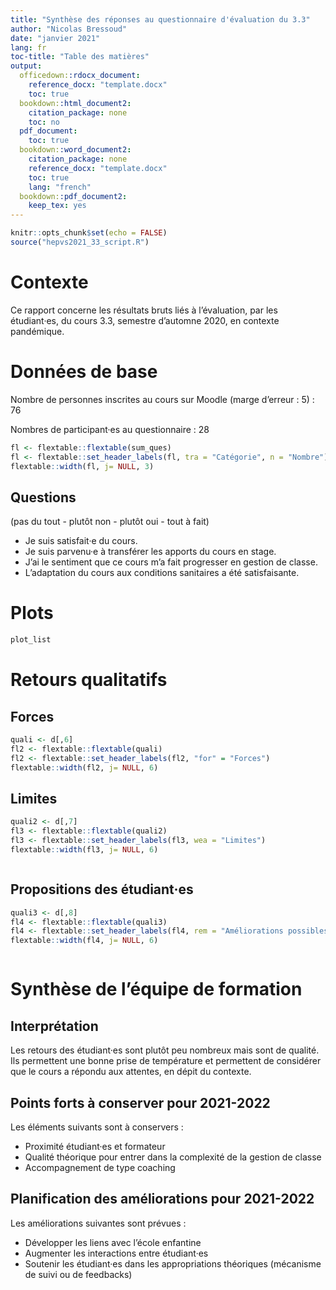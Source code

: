 ```yaml
---
title: "Synthèse des réponses au questionnaire d'évaluation du 3.3"
author: "Nicolas Bressoud"
date: "janvier 2021"
lang: fr
toc-title: "Table des matières"
output:
  officedown::rdocx_document:
    reference_docx: "template.docx"
    toc: true
  bookdown::html_document2:
    citation_package: none
    toc: no
  pdf_document:
    toc: true
  bookdown::word_document2:
    citation_package: none
    reference_docx: "template.docx"
    toc: true
    lang: "french"
  bookdown::pdf_document2:
    keep_tex: yes
---
```



```r
knitr::opts_chunk$set(echo = FALSE)
source("hepvs2021_33_script.R")
```

# Contexte

Ce rapport concerne les résultats bruts liés à l'évaluation, par les étudiant·es, du cours 3.3, semestre d'automne 2020, en contexte pandémique.

# Données de base

Nombre de personnes inscrites au cours sur Moodle (marge d'erreur : 5) : 76

Nombres de participant·es au questionnaire : 28


```r
fl <- flextable::flextable(sum_ques)
fl <- flextable::set_header_labels(fl, tra = "Catégorie", n = "Nombre")
flextable::width(fl, j= NULL, 3)


```


## Questions
(pas du tout - plutôt non - plutôt oui - tout à fait)

- Je suis satisfait·e du cours.
- Je suis parvenu·e à transférer les apports du cours en stage.
- J'ai le sentiment que ce cours m'a fait progresser en gestion de classe.
- L'adaptation du cours aux conditions sanitaires a été satisfaisante.

# Plots

```r
plot_list
```

# Retours qualitatifs 

## Forces

```r
quali <- d[,6]
fl2 <- flextable::flextable(quali)
fl2 <- flextable::set_header_labels(fl2, "for" = "Forces")
flextable::width(fl2, j= NULL, 6)

```

## Limites

```r


quali2 <- d[,7]
fl3 <- flextable::flextable(quali2)
fl3 <- flextable::set_header_labels(fl3, wea = "Limites")
flextable::width(fl3, j= NULL, 6)



```

## Propositions des étudiant·es

```r



quali3 <- d[,8]
fl4 <- flextable::flextable(quali3)
fl4 <- flextable::set_header_labels(fl4, rem = "Améliorations possibles")
flextable::width(fl4, j= NULL, 6)



```

# Synthèse de l'équipe de formation

## Interprétation

Les retours des étudiant·es sont plutôt peu nombreux mais sont de qualité. Ils permettent une bonne prise de température et permettent de considérer que le cours a répondu aux attentes, en dépit du contexte.

## Points forts à conserver pour 2021-2022

Les éléments suivants sont à conservers :

- Proximité étudiant·es et formateur
- Qualité théorique pour entrer dans la complexité de la gestion de classe
- Accompagnement de type coaching

## Planification des améliorations pour 2021-2022

Les améliorations suivantes sont prévues :

- Développer les liens avec l'école enfantine
- Augmenter les interactions entre étudiant·es
- Soutenir les étudiant·es dans les appropriations théoriques (mécanisme de suivi ou de feedbacks)